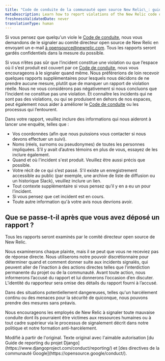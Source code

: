 ```yaml
---
title: "Code de conduite de la communauté open source New Relic\_: guide de signalement"
metaDescription: Learn how to report violations of the New Relic code of conduct for open source community.
freshnessValidatedDate: never
translationType: human
---
```


Si vous pensez que quelqu&apos;un viole le [Code de conduite](/docs/licenses/open-source/code-of-conduct), nous vous demandons de le signaler au comité directeur open source de New Relic en envoyant un e-mail [à opensource@newrelic.com](mailto:opensource@newrelic.com). Tous les rapports seront gardés confidentiels dans la mesure du possible.

Si vous n’êtes pas sûr que l’incident constitue une violation ou que l’espace où il s’est produit est couvert par ce [Code de conduite](/docs/licenses/open-source/code-of-conduct), nous vous encourageons à le signaler quand même. Nous préférerions de loin recevoir quelques rapports supplémentaires pour lesquels nous décidons de ne prendre aucune mesure, plutôt que de manquer un rapport de violation réelle. Nous ne vous considérons pas négativement si nous concluons que l’incident ne constitue pas une violation. Et connaître les incidents qui ne sont pas des violations, ou qui se produisent en dehors de nos espaces, peut également nous aider à améliorer le [Code de conduite](/docs/licenses/open-source/code-of-conduct) ou les processus qui l’entourent.

Dans votre rapport, veuillez inclure des informations qui nous aideront à lancer une enquête, telles que :

* Vos coordonnées (afin que nous puissions vous contacter si nous devons effectuer un suivi).
* Noms (réels, surnoms ou pseudonymes) de toutes les personnes impliquées. S’il y avait d’autres témoins en plus de vous, essayez de les inclure également.
* Quand et où l&apos;incident s&apos;est produit. Veuillez être aussi précis que possible.
* Votre récit de ce qui s’est passé. S&apos;il existe un enregistrement accessible au public (par exemple, une archive de liste de diffusion ou un historique Slack), veuillez inclure un lien.
* Tout contexte supplémentaire si vous pensez qu&apos;il y en a eu un pour l’incident.
* Si vous pensez que cet incident est en cours.
* Toute autre information qu&apos;à votre avis nous devrions avoir.

## Que se passe-t-il après que vous avez déposé un rapport ?

Tous les rapports seront examinés par le comité directeur open source de New Relic.

Nous examinerons chaque plainte, mais il se peut que vous ne receviez pas de réponse directe. Nous utiliserons notre pouvoir discrétionnaire pour déterminer quand et comment donner suite aux incidents signalés, qui peuvent aller de l’inaction à des actions directes telles que l’interdiction permanente du projet ou de la communauté. Avant toute action, nous informerons l’accusé du rapport et lui donnerons l’occasion d’en discuter. L’identité du rapporteur sera omise des détails du rapport fourni à l’accusé.

Dans des situations potentiellement dangereuses, telles qu&apos;un harcèlement continu ou des menaces pour la sécurité de quiconque, nous pouvons prendre des mesures sans préavis.

Nous encourageons les employés de New Relic à signaler toute mauvaise conduite dont ils pourraient être victimes aux ressources humaines ou à tout cadre supérieur via le processus de signalement décrit dans notre politique et notre formation anti-harcèlement.

<Callout variant="important">
  Modifié à partir de l&apos;original. Texte original avec l&apos;aimable autorisation [du Guide de reporting du projet Django](https://www.djangoproject.com/conduct/reporting/) et [des directives de la communauté Google](https://opensource.google/conduct/).
</Callout>